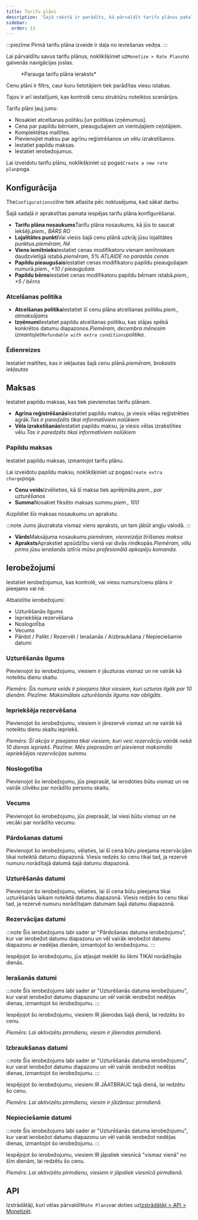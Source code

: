 ```yaml
---
title: Tarifu plāni
description: 'Šajā rakstā ir parādīts, kā pārvaldīt tarifu plānus pakalpojumā Wink.'
sidebar:
  order: 13
---
```


:::piezīme
Pirmā tarifu plāna izveide ir daļa no ieviešanas vedņa.
:::

Lai pārvaldītu savus tarifu plānus, noklikšķiniet uz`Monetize > Rate Plans`no galvenās navigācijas joslas.

<figure>
  <CloudinaryImage width="350" height="559" resize="scale" quality="best" alt="Tarifu plāni" src="academy/rate-plan" errorImage="noimage_opaque_nyrtl0.png" />

  <figcaption>*Parauga tarifu plāna ieraksts*</figcaption>
</figure>


Cenu plāni ir filtrs, caur kuru lietotājiem tiek parādītas viesu istabas.

Tajos ir arī iestatījumi, kas kontrolē cenu struktūru noteiktos scenārijos.

Tarifu plāni ļauj jums:

* Nosakiet atcelšanas politiku \[un politikas izņēmumus].
* Cena par papildu bērniem, pieaugušajiem un vientuļajiem ceļotājiem.
* Komplektētas maltītes.
* Pievienojiet maksu par agrīnu reģistrēšanos un vēlu izrakstīšanos.
* Iestatiet papildu maksas.
* Iestatiet ierobežojumus.

Lai izveidotu tarifu plānu, noklikšķiniet uz pogas`Create a new rate plan`poga.

## Konfigurācija

The`Configurations`cilne tiek atlasīta pēc noklusējuma, kad sākat darbu.

Šajā sadaļā ir aprakstītas pamata iespējas tarifu plāna konfigurēšanai.

* **Tarifu plāna nosaukums**Tarifu plāna nosaukums, kā jūs to saucat iekšēji.*piem., BĀRS RO*
* **Lojalitātes punkti**Vai viesis šajā cenu plānā uzkrāj jūsu lojalitātes punktus.*piemēram, Nē*
* **Viens iemītnieks**Iestatiet cenas modifikatoru vienam iemītniekam daudzvietīgā istabā.*piemēram, 5% ATLAIDE no parastās cenas*
* **Papildu pieaugušais**Iestatiet cenas modifikatoru papildu pieaugušajam numurā.*piem., +10 / pieaugušais*
* **Papildu bērns**Iestatiet cenas modifikatoru papildu bērnam istabā.*piem., +5 / bērns*

### Atcelšanas politika

* **Atcelšanas politika**Iestatiet šī cenu plāna atcelšanas politiku.*piem., atmaksājams*
* **Izņēmumi**Iestatiet papildu atcelšanas politiku, kas stājas spēkā konkrētos datumu diapazonos.*Piemēram, decembra mēnesim izmantojiet`Refundable with extra conditions`politika.*

### Ēdienreizes

Iestatiet maltītes, kas ir iekļautas šajā cenu plānā.*piemēram, brokastis iekļautas*

## Maksas

Iestatiet papildu maksas, kas tiek pievienotas tarifu plānam.

* **Agrīna reģistrēšanās**Iestatiet papildu maksu, ja viesis vēlas reģistrēties agrāk.*Tas ir paredzēts tikai informatīviem nolūkiem*
* **Vēla izrakstīšanās**Iestatiet papildu maksu, ja viesis vēlas izrakstīties vēlu.*Tas ir paredzēts tikai informatīviem nolūkiem*

### Papildu maksas

Iestatiet papildu maksas, izmantojot tarifu plānu.

Lai izveidotu papildu maksu, noklikšķiniet uz pogas`Create extra charge`poga.

* **Cenu veids**Izvēlieties, kā šī maksa tiek aprēķināta.*piem., par uzturēšanos*
* **Summa**Nosakiet fiksēto maksas summu.*piem., 100*

Aizpildiet šīs maksas nosaukumu un aprakstu.

:::note
Jums jāuzraksta vismaz viens apraksts, un tam jābūt angļu valodā.
:::

* **Vārds**Maksājuma nosaukums.*piemēram, vienreizēja tīrīšanas maksa*
* **Apraksts**Aprakstiet apsūdzību vienā vai divās rindkopās.*Piemēram, villu pirms jūsu ierašanās iztīrīs mūsu profesionālā apkopēju komanda.*

## Ierobežojumi

Iestatiet ierobežojumus, kas kontrolē, vai viesu numurs/cenu plāns ir pieejams vai nē.

Atbalstītie ierobežojumi:

* Uzturēšanās ilgums
* Iepriekšēja rezervēšana
* Noslogotība
* Vecums
* Pārdot / Palikt / Rezervēt / Ierašanās / Aizbraukšana / Nepieciešamie datumi

### Uzturēšanās ilgums

Pievienojot šo ierobežojumu, viesiem ir jāuzturas vismaz un ne vairāk kā noteiktu dienu skaitu.

*Piemērs: Šis numura veids ir pieejams tikai viesiem, kuri uzturas ilgāk par 10 dienām. Piezīme: Maksimālais uzturēšanās ilgums nav obligāts.*

### Iepriekšēja rezervēšana

Pievienojot šo ierobežojumu, viesiem ir jārezervē vismaz un ne vairāk kā noteiktu dienu skaitu iepriekš.

*Piemērs: Šī akcija ir pieejama tikai viesiem, kuri veic rezervāciju vairāk nekā 10 dienas iepriekš. Piezīme: Mēs pieprasām arī pievienot maksimālo iepriekšējas rezervācijas summu.*

### Noslogotība

Pievienojot šo ierobežojumu, jūs pieprasāt, lai ierodoties būtu vismaz un ne vairāk cilvēku par norādīto personu skaitu.

### Vecums

Pievienojot šo ierobežojumu, jūs pieprasāt, lai viesi būtu vismaz un ne vecāki par norādīto vecumu.

### Pārdošanas datumi

Pievienojot šo ierobežojumu, vēlaties, lai šī cena būtu pieejama rezervācijām tikai noteiktā datumu diapazonā. Viesis redzēs šo cenu tikai tad, ja rezervē numuru norādītajā datumā šajā datumu diapazonā.

### Uzturēšanās datumi

Pievienojot šo ierobežojumu, vēlaties, lai šī cena būtu pieejama tikai uzturēšanās laikam noteiktā datumu diapazonā. Viesis redzēs šo cenu tikai tad, ja rezervē numuru norādītajam datumam šajā datumu diapazonā.

### Rezervācijas datumi

:::note
Šis ierobežojums labi sader ar "Pārdošanas datuma ierobežojumu", kur var ierobežot datumu diapazonu un vēl vairāk ierobežot datumu diapazonu ar nedēļas dienām, izmantojot šo ierobežojumu.
:::

Iespējojot šo ierobežojumu, jūs atļaujat meklēt šo likmi TIKAI norādītajās dienās.

### Ierašanās datumi

:::note
Šis ierobežojums labi sader ar "Uzturēšanās datuma ierobežojumu", kur varat ierobežot datumu diapazonu un vēl vairāk ierobežot nedēļas dienas, izmantojot šo ierobežojumu.
:::

Iespējojot šo ierobežojumu, viesiem IR jāierodas šajā dienā, lai redzētu šo cenu.

*Piemērs: Lai aktivizētu pirmdienu, viesim ir jāierodas pirmdienā.*

### Izbraukšanas datumi

:::note
Šis ierobežojums labi sader ar "Uzturēšanās datuma ierobežojumu", kur varat ierobežot datumu diapazonu un vēl vairāk ierobežot nedēļas dienas, izmantojot šo ierobežojumu.
:::

Iespējojot šo ierobežojumu, viesiem IR JĀATBRAUC tajā dienā, lai redzētu šo cenu.

*Piemērs: Lai aktivizētu pirmdienu, viesim ir jāizbrauc pirmdienā.*

### Nepieciešamie datumi

:::note
Šis ierobežojums labi sader ar "Uzturēšanās datuma ierobežojumu", kur varat ierobežot datumu diapazonu un vēl vairāk ierobežot nedēļas dienas, izmantojot šo ierobežojumu.
:::

Iespējojot šo ierobežojumu, viesiem IR jāpaliek viesnīcā "vismaz vienā" no šīm dienām, lai redzētu šo cenu.

*Piemērs: Lai aktivizētu pirmdienu, viesiem ir jāpaliek viesnīcā pirmdienā.*

## API

Izstrādātāji, kuri vēlas pārvaldīt`Rate Plans`var doties uz[Izstrādātāji > API > Monetizēt](/developers/apis/#monetize-api).

